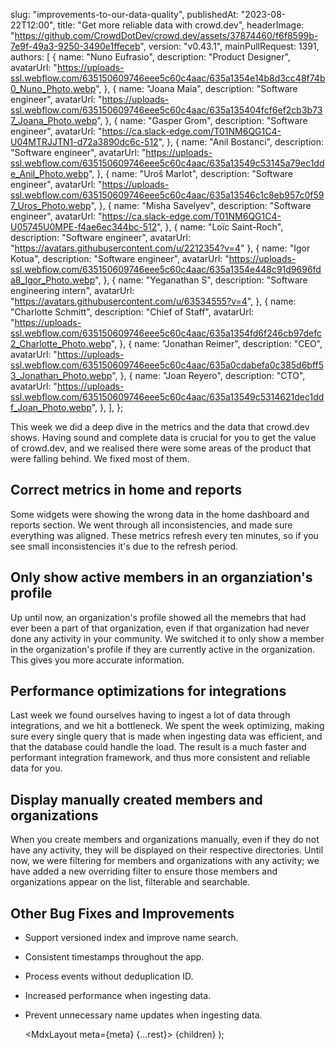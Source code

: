 
  slug: "improvements-to-our-data-quality",
  publishedAt: "2023-08-22T12:00",
  title: "Get more reliable data with crowd.dev",
  headerImage:
    "https://github.com/CrowdDotDev/crowd.dev/assets/37874460/f6f8599b-7e9f-49a3-9250-3490e1ffeceb",
  version: "v0.43.1",
  mainPullRequest: 1391,
  authors: [
    {
      name: "Nuno Eufrasio",
      description: "Product Designer",
      avatarUrl:
        "https://uploads-ssl.webflow.com/635150609746eee5c60c4aac/635a1354e14b8d3cc48f74b0_Nuno_Photo.webp",
    },
    {
      name: "Joana Maia",
      description: "Software engineer",
      avatarUrl:
        "https://uploads-ssl.webflow.com/635150609746eee5c60c4aac/635a135404fcf6ef2cb3b737_Joana_Photo.webp",
    },
    {
      name: "Gasper Grom",
      description: "Software engineer",
      avatarUrl: "https://ca.slack-edge.com/T01NM6QG1C4-U04MTRJJTN1-d72a3890dc6c-512",
    },
    {
      name: "Anil Bostanci",
      description: "Software engineer",
      avatarUrl:
        "https://uploads-ssl.webflow.com/635150609746eee5c60c4aac/635a13549c53145a79ec1dde_Anil_Photo.webp",
    },
    {
      name: "Uroš Marlot",
      description: "Software engineer",
      avatarUrl:
        "https://uploads-ssl.webflow.com/635150609746eee5c60c4aac/635a13546c1c8eb957c0f597_Uros_Photo.webp",
    },
    {
      name: "Misha Savelyev",
      description: "Software engineer",
      avatarUrl: "https://ca.slack-edge.com/T01NM6QG1C4-U05745U0MPE-f4ae6ec344bc-512",
    },
    {
      name: "Loïc Saint-Roch",
      description: "Software engineer",
      avatarUrl: "https://avatars.githubusercontent.com/u/2212354?v=4"
    },
    {
      name: "Igor Kotua",
      description: "Software engineer",
      avatarUrl:
        "https://uploads-ssl.webflow.com/635150609746eee5c60c4aac/635a1354e448c91d9696fda8_Igor_Photo.webp",
    },
    {
      name: "Yeganathan S",
      description: "Software engineering intern",
      avatarUrl: "https://avatars.githubusercontent.com/u/63534555?v=4",
    },
    {
      name: "Charlotte Schmitt",
      description: "Chief of Staff",
      avatarUrl:
        "https://uploads-ssl.webflow.com/635150609746eee5c60c4aac/635a1354fd6f246cb97defc2_Charlotte_Photo.webp",
    },
    {
      name: "Jonathan Reimer",
      description: "CEO",
      avatarUrl:
        "https://uploads-ssl.webflow.com/635150609746eee5c60c4aac/635a0cdabefa0c385d6bff53_Jonathan_Photo.webp",
    },
    {
      name: "Joan Reyero",
      description: "CTO",
      avatarUrl:
        "https://uploads-ssl.webflow.com/635150609746eee5c60c4aac/635a13549c5314621dec1ddf_Joan_Photo.webp",
    },
  ],
};

This week we did a deep dive in the metrics and the data that crowd.dev shows. Having sound and complete data is crucial for you to get the value of crowd.dev,
and we realised there were some areas of the product that were falling behind. We fixed most of them.

## Correct metrics in home and reports <PullRequest number="1391"/>

Some widgets were showing the wrong data in the home dashboard and reports section.
We went through all inconsistencies, and made sure everything was aligned.
These metrics refresh every ten minutes, so if you see small inconsistencies it's due to the refresh period.

## Only show active members in an organziation's profile <PullRequest number="1381"/>

Up until now, an organization's profile showed all the memebrs that had ever been a part of that organization,
even if that organization had never done any activity in your community.
We switched it to only show a member in the organization's profile if they are currently active in the organization.
This gives you more accurate information.

## Performance optimizations for integrations <PullRequest number="1380"/>

Last week we found ourselves having to ingest a lot of data through integrations, and we hit a bottleneck.
We spent the week optimizing, making sure every single query that is made when ingesting data was efficient,
and that the database could handle the load.
The result is a much faster and performant integration framework, and thus more consistent and reliable data for you.

## Display manually created members and organizations <PullRequest number="1383"/>

When you create members and organizations manually, even if they do not have any activity, they will be displayed on their respective directories. Until now, we were filtering for members and organizations with any activity; we have added a new overriding filter to ensure those members and organizations appear on the list, filterable and searchable.

## Other Bug Fixes and Improvements

- Support versioned index and improve name search. <PullRequest number="1378"/>
- Consistent timestamps throughout the app. <PullRequest number="1375"/>
- Process events without deduplication ID. <PullRequest number="1385"/>
- Increased performance when ingesting data. <PullRequest number="1380"/>
- Prevent unnecessary name updates when ingesting data. <PullRequest number="1372"/>


  <MdxLayout meta={meta} {...rest}>
    {children}
  </MdxLayout>
);
